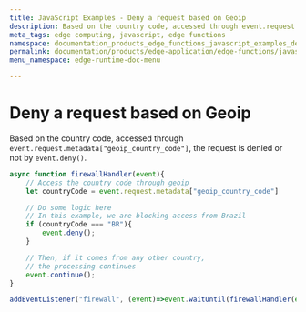 ```yaml
---
title: JavaScript Examples - Deny a request based on Geoip
description: Based on the country code, accessed through event.request.metadata['geoip_country_code'], the request is denied or not through event.deny().
meta_tags: edge computing, javascript, edge functions
namespace: documentation_products_edge_functions_javascript_examples_deny_request
permalink: documentation/products/edge-application/edge-functions/javascript-examples/deny-request
menu_namespace: edge-runtime-doc-menu

---
```


# Deny a request based on Geoip

Based on the country code, accessed through `event.request.metadata["geoip_country_code"]`, the request is denied or not by `event.deny()`.

```javascript
async function firewallHandler(event){
    // Access the country code through geoip
    let countryCode = event.request.metadata["geoip_country_code"]

    // Do some logic here
    // In this example, we are blocking access from Brazil
    if (countryCode === "BR"){
        event.deny();
    }

    // Then, if it comes from any other country,
    // the processing continues
    event.continue();
}

addEventListener("firewall", (event)=>event.waitUntil(firewallHandler(event)));
```
